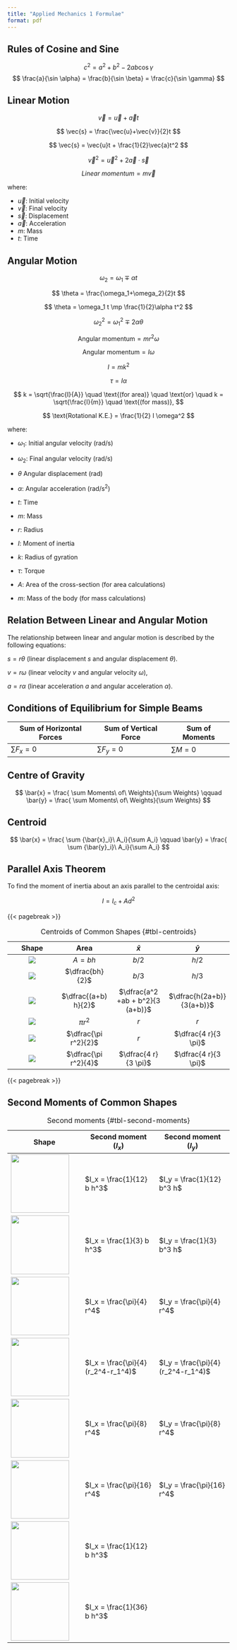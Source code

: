 ```yaml
---
title: "Applied Mechanics 1 Formulae"
format: pdf
---
```


## Rules of Cosine and Sine

$$
c^2 = a^2 + b^2 - 2ab\cos \gamma
$$ $$
\frac{a}{\sin \alpha} = \frac{b}{\sin \beta} = \frac{c}{\sin \gamma}
$$

## Linear Motion

$$
\vec{v} = \vec{u} + \vec{a}t
$$

$$
\vec{s} = \frac{\vec{u}+\vec{v}}{2}t
$$

$$
\vec{s} = \vec{u}t + \frac{1}{2}\vec{a}t^2
$$

$$
\vec{v}^2 = \vec{u}^2 + 2\vec{a} \cdot \vec{s}
$$

$$
Linear\ momentum = m \vec{v}
$$

where:

-   $\vec{u}$: Initial velocity
-   $\vec{v}$: Final velocity
-   $\vec{s}$: Displacement
-   $\vec{a}$: Acceleration
-   $m$: Mass
-   $t$: Time

## Angular Motion

$$
\omega_2 = \omega_1 \mp \alpha t
$$

$$
\theta = \frac{\omega_1+\omega_2}{2}t
$$

$$
\theta = \omega_1 t \mp \frac{1}{2}\alpha t^2 
$$

$$
\omega_2^2 = \omega_1^2 \mp 2\alpha \theta
$$

$$
\text{Angular momentum} = m r^2 \omega
$$

$$
\text{Angular momentum} = I \omega
$$

$$
I = m k^2
$$

$$
\tau = I \alpha
$$

$$
k = \sqrt{\frac{I}{A}} \quad \text{(for area)} \quad \text{or} \quad k = \sqrt{\frac{I}{m}} \quad \text{(for mass)},
$$

$$
\text{Rotational K.E.} = \frac{1}{2} I \omega^2
$$

where:

-   $\omega_1$: Initial angular velocity (rad/s)

-   $\omega_2$: Final angular velocity (rad/s)

-   $\theta$ Angular displacement (rad)

-   $\alpha$: Angular acceleration (rad/s^2^)

-   $t$: Time

-   $m$: Mass

-   $r$: Radius

-   $I$: Moment of inertia

-   $k$: Radius of gyration

-   $\tau$: Torque

-   $A$: Area of the cross-section (for area calculations)

-   $m$: Mass of the body (for mass calculations)

## Relation Between Linear and Angular Motion

The relationship between linear and angular motion is described by the following equations:

$s = r \theta$ (linear displacement $s$ and angular displacement $\theta$).

$v = r \omega$ (linear velocity $v$ and angular velocity $\omega$),

$a = r \alpha$ (linear acceleration $a$ and angular acceleration $\alpha$).

## Conditions of Equilibrium for Simple Beams

| Sum of Horizontal Forces | Sum of Vertical Force | Sum of Moments |
|--------------------------|-----------------------|----------------|
| $\sum F_x = 0$           | $\sum F_y = 0$        | $\sum M = 0$   |

## Centre of Gravity

$$
\bar{x} = \frac{ \sum Moments\ of\ Weights}{\sum Weights} \qquad \bar{y} = \frac{ \sum Moments\ of\ Weights}{\sum Weights}
$$

## Centroid

$$
\bar{x} = \frac{ \sum {\bar{x}_i}\ A_i}{\sum A_i} \qquad \bar{y} = \frac{ \sum {\bar{y}_i}\ A_i}{\sum A_i}
$$

## Parallel Axis Theorem

To find the moment of inertia about an axis parallel to the centroidal axis:

$$ I = I_c + A d^2 $$

{{< pagebreak >}}

| Shape | Area | $\bar{x}$ | $\bar{y}$ |
|:----------------:|:----------------:|:----------------:|:----------------:|
| ![](images/centroids-rectangle.png) | $A = b h$ | $b/2$ | $h/2$ |
| ![](images/centroids-triangle.png) | $\dfrac{bh}{2}$ | $b/3$ | $h/3$ |
| ![](images/centroids-trapezoid.png) | $\dfrac{(a+b) h}{2}$ | $\dfrac{a^2 +ab + b^2}{3 (a+b)}$ | $\dfrac{h(2a+b)}{3(a+b)}$ |
| ![](images/centroids-circle.png) | $\pi r^2$ | $r$ | $r$ |
| ![](images/centroids-semi-circle.png) | $\dfrac{\pi r^2}{2}$ | $r$ | $\dfrac{4 r}{3 \pi}$ |
| ![](images/centroids-quarter-circle.png) | $\dfrac{\pi r^2}{4}$ | $\dfrac{4 r}{3 \pi}$ | $\dfrac{4 r}{3 \pi}$ |

: Centroids of Common Shapes {#tbl-centroids}

{{< pagebreak >}}

## Second Moments of Common Shapes

| Shape | Second moment ($I_x$) | Second moment ($I_y$) |
|------------------------|------------------------|------------------------|
| ![](images/Moment_of_area_of_a_rectangle_through_the_centroid.svg.png){width="3.5cm"} | $I_x = \frac{1}{12} b h^3$ | $I_y = \frac{1}{12} b^3 h$ |
| ![](images/Moment_of_area_of_a_rectangle_through_the_base.svg.png){width="3.5cm"} | $I_x = \frac{1}{3} b h^3$ | $I_y = \frac{1}{3} b^3 h$ |
| ![](images/Moment_of_area_of_a_circle.svg.png){width="3.5cm"} | $I_x = \frac{\pi}{4} r^4$ | $I_y = \frac{\pi}{4} r^4$ |
| ![](images/Moment_of_area_of_an_annulus.svg.png){width="3.5cm"} | $I_x = \frac{\pi}{4} (r_2^4-r_1^4)$ | $I_y = \frac{\pi}{4} (r_2^4-r_1^4)$ |
| ![](images/Moment_of_area_of_a_semicircle_through_the_base.svg.png){width="3.5cm"} | $I_x = \frac{\pi}{8} r^4$ | $I_y = \frac{\pi}{8} r^4$ |
| ![](images/Moment_of_area_of_a_quarter_circle_through_the_base.svg.png){width="3.5cm"} | $I_x = \frac{\pi}{16} r^4$ | $I_y = \frac{\pi}{16} r^4$ |
| ![](images/Moment_of_inertia_on_a_traingle_through_the_base_with_dimension_'a'.svg.png){width="3.5cm"} | $I_x = \frac{1}{12} b h^3$ |  |
| ![](images/Moment_of_inertia_on_a_triangle_through_centroide_with_dimension_'a'.svg.png){width="3.5cm"} | $I_x = \frac{1}{36} b h^3$ |  |

: Second moments {#tbl-second-moments}
